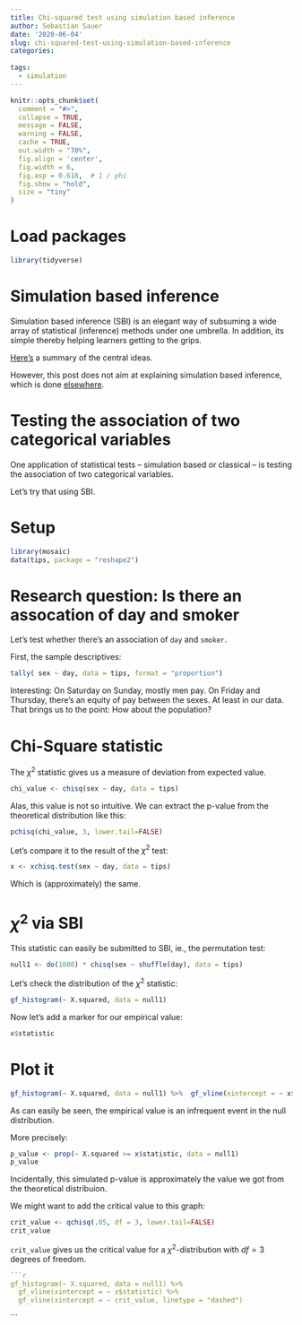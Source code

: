 ```yaml
---
title: Chi-squared test using simulation based inference
author: Sebastian Sauer
date: '2020-06-04'
slug: chi-squared-test-using-simulation-based-inference
categories:
  
tags:
  - simulation
---
```




```r
knitr::opts_chunk$set(
  comment = "#>",
  collapse = TRUE,
  message = FALSE,
  warning = FALSE,
  cache = TRUE,
  out.width = "70%",
  fig.align = 'center',
  fig.width = 6,
  fig.asp = 0.618,  # 1 / phi
  fig.show = "hold",
  size = "tiny"
)
```



# Load packages

```r
library(tidyverse)
```


# Simulation based inference 

Simulation based inference (SBI) is an elegant way of subsuming a wide array of statistical (inference) methods under one umbrella. In addition, its simple thereby helping learners getting to the grips.


[Here's](https://allendowney.blogspot.com/2016/06/there-is-still-only-one-test.html) a summary of the central ideas.

However, this post does not aim at explaining simulation based inference, which is done [elsewhere](http://mosaic-web.org/go/SM2-technique/).


# Testing the association of two categorical variables

One application of statistical tests -- simulation based or classical -- is testing the association of two categorical variables.

Let's try that using SBI.


# Setup

```r
library(mosaic)
data(tips, package = "reshape2")
```


# Research question: Is there an assocation of day and smoker


Let's test whether there's an association of `day` and `smoker`.


First, the sample descriptives:

```r
tally( sex ~ day, data = tips, format = "proportion")
```


Interesting: On Saturday on Sunday, mostly men pay. On Friday and Thursday, there's an equity of pay between the sexes. At least in our data. That brings us to the point: How about the population?


# Chi-Square statistic

The $\chi^2$ statistic gives us a measure of deviation from expected value.


```r
chi_value <- chisq(sex ~ day, data = tips)
```

Alas, this value is not so intuitive. We can extract the p-value from the theoretical distribution like this:

```r
pchisq(chi_value, 3, lower.tail=FALSE)
```

Let's compare it to the result of the $\chi^2$ test:


```r
x <- xchisq.test(sex ~ day, data = tips)
```

Which is (approximately) the same.



# $\chi^2$ via SBI

This statistic can easily be submitted to SBI, ie., the permutation test:

```r
null1 <- do(1000) * chisq(sex ~ shuffle(day), data = tips)
``` 

Let's check the distribution of the $\chi^2$ statistic:

```r
gf_histogram(~ X.squared, data = null1)
```


Now let's add a marker for our empirical value:


```r
x$statistic
```


# Plot it

```r
gf_histogram(~ X.squared, data = null1) %>%  gf_vline(xintercept = ~ x$statistic)
```

As can easily be seen, the empirical value is an infrequent event in the null distribution.

More precisely:

```r
p_value <- prop(~ X.squared >= x$statistic, data = null1)
p_value
```

Incidentally, this simulated p-value is approximately the value we got from the theoretical distribuion.



We might want to add the critical value to this graph:

```r
crit_value <- qchisq(.05, df = 3, lower.tail=FALSE)
crit_value
```


`crit_value` gives us the critical value for a $\chi^2$-distribution with $df=3$ degrees of freedom.




```r
```r
gf_histogram(~ X.squared, data = null1) %>% 
  gf_vline(xintercept = ~ x$statistic) %>% 
  gf_vline(xintercept = ~ crit_value, linetype = "dashed")
```
```




